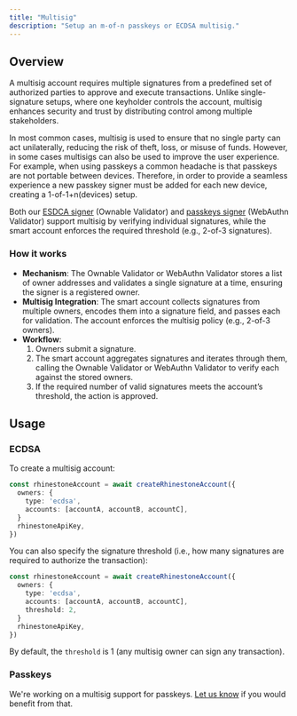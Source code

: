 ```yaml
---
title: "Multisig"
description: "Setup an m-of-n passkeys or ECDSA multisig."
---
```


## Overview

A multisig account requires multiple signatures from a predefined set of authorized parties to approve and execute transactions. Unlike single-signature setups, where one keyholder controls the account, multisig enhances security and trust by distributing control among multiple stakeholders. 

In most common cases, multisig is used to ensure that no single party can act unilaterally, reducing the risk of theft, loss, or misuse of funds. However, in some cases multisigs can also be used to improve the user experience. For example, when using passkeys a common headache is that passkeys are not portable between devices. Therefore, in order to provide a seamless experience a new passkey signer must be added for each new device, creating a 1-of-1+n(devices) setup.

Both our [ESDCA signer](./ecdsa-signer) (Ownable Validator) and [passkeys signer](./passkeys) (WebAuthn Validator) support multisig by verifying individual signatures, while the smart account enforces the required threshold (e.g., 2-of-3 signatures).

### How it works

* **Mechanism**: The Ownable Validator or WebAuthn Validator stores a list of owner addresses and validates a single signature at a time, ensuring the signer is a registered owner.  
* **Multisig Integration**: The smart account collects signatures from multiple owners, encodes them into a signature field, and passes each for validation. The account enforces the multisig policy (e.g., 2-of-3 owners).  
* **Workflow**:  
  1. Owners submit a signature.  
  2. The smart account aggregates signatures and iterates through them, calling the Ownable Validator or WebAuthn Validator to verify each against the stored owners.  
  3. If the required number of valid signatures meets the account’s threshold, the action is approved.

## Usage

### ECDSA

To create a multisig account:

```ts {4}
const rhinestoneAccount = await createRhinestoneAccount({
  owners: {
    type: 'ecdsa',
    accounts: [accountA, accountB, accountC],
  }
  rhinestoneApiKey,
})
```


You can also specify the signature threshold (i.e., how many signatures are required to authorize the transaction):

```ts {5}
const rhinestoneAccount = await createRhinestoneAccount({
  owners: {
    type: 'ecdsa',
    accounts: [accountA, accountB, accountC],
    threshold: 2,
  }
  rhinestoneApiKey,
})
```

By default, the `threshold` is 1 (any multisig owner can sign any transaction).

### Passkeys

We're working on a multisig support for passkeys. [Let us know](http://t.me/kurt_larsen) if you would benefit from that.
